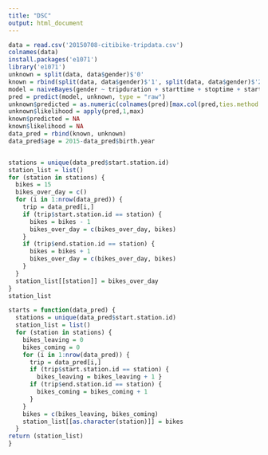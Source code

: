 ---
title: "DSC"
output: html_document
---
```{r}
data = read.csv('20150708-citibike-tripdata.csv')
colnames(data)
install.packages('e1071')
library('e1071')
unknown = split(data, data$gender)$'0'
known = rbind(split(data, data$gender)$'1', split(data, data$gender)$'2') 
model = naiveBayes(gender ~ tripduration + starttime + stoptime + start.station.id + end.station.id + birth.year, known)
pred = predict(model, unknown, type = "raw")
unknown$predicted = as.numeric(colnames(pred)[max.col(pred,ties.method = "first")])
unknown$likelihood = apply(pred,1,max)
known$predicted = NA
known$likelihood = NA
data_pred = rbind(known, unknown)
data_pred$age = 2015-data_pred$birth.year


stations = unique(data_pred$start.station.id)
station_list = list()
for (station in stations) {
  bikes = 15
  bikes_over_day = c()
  for (i in 1:nrow(data_pred)) {
    trip = data_pred[i,]
    if (trip$start.station.id == station) {
      bikes = bikes - 1
      bikes_over_day = c(bikes_over_day, bikes)
    }
    if (trip$end.station.id == station) {
      bikes = bikes + 1
      bikes_over_day = c(bikes_over_day, bikes)
    }
  }
  station_list[[station]] = bikes_over_day
}
station_list

starts = function(data_pred) {
  stations = unique(data_pred$start.station.id)
  station_list = list()
  for (station in stations) {
    bikes_leaving = 0
    bikes_coming = 0
    for (i in 1:nrow(data_pred)) {
      trip = data_pred[i,]
      if (trip$start.station.id == station) {
        bikes_leaving = bikes_leaving + 1 }
      if (trip$end.station.id == station) {
        bikes_coming = bikes_coming + 1
      }
    }
    bikes = c(bikes_leaving, bikes_coming)
    station_list[[as.character(station)]] = bikes
  }
return (station_list)
}
``` 
